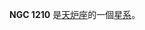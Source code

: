 {{NGCInfoBox|NGCID=NGC 1210|發現者=Stone|發現日期=1886年-月-日|其他編號=ESO 480-31,AM 0304-255|曆元=J2000.0|赤經=3時6分45.3秒
|赤緯=-25°42'59"|星座=天炉座|星體=星系|星等=12.6|表面亮度=12.3|藍等=13.6}}

'''NGC 1210''' 是[[天炉座|天炉座]]的一個[[星系|星系]]。

{{NGCReference|1210}}
{{Catalogs|NGC=1210}}